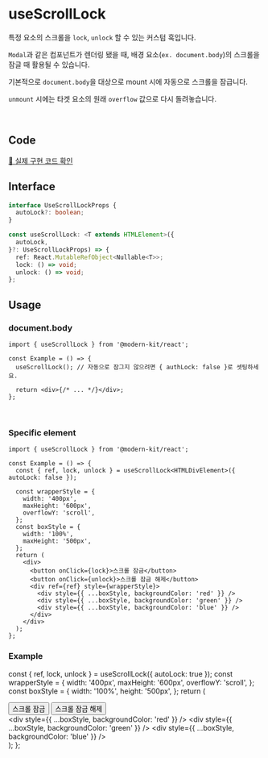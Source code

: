 
# useScrollLock

특정 요소의 스크롤을 `lock`, `unlock` 할 수 있는 커스텀 훅입니다. 

`Modal`과 같은 컴포넌트가 렌더링 됐을 때, 배경 요소(`ex. document.body`)의 스크롤을 잠글 때 활용될 수 있습니다.

기본적으로 `document.body`을 대상으로 mount 시에 자동으로 스크롤을 잠급니다.

`unmount` 시에는 타겟 요소의 원래 `overflow` 값으로 다시 돌려놓습니다.


<br />

## Code
[🔗 실제 구현 코드 확인](https://github.com/modern-agile-team/modern-kit/blob/main/packages/react/src/hooks/useScrollLock/index.ts)

## Interface
```ts title="typescript"
interface UseScrollLockProps {
  autoLock?: boolean;
}

const useScrollLock: <T extends HTMLElement>({
  autoLock,
}?: UseScrollLockProps) => {
  ref: React.MutableRefObject<Nullable<T>>;
  lock: () => void;
  unlock: () => void;
};
```

## Usage
### document.body
```tsx title="typescript"
import { useScrollLock } from '@modern-kit/react';

const Example = () => {
  useScrollLock(); // 자동으로 잠그지 않으려면 { authLock: false }로 셋팅하세요.

  return <div>{/* ... */}</div>;
};
```

<br />

### Specific element
```tsx title="typescript"
import { useScrollLock } from '@modern-kit/react';

const Example = () => {
  const { ref, lock, unlock } = useScrollLock<HTMLDivElement>({ autoLock: false });

  const wrapperStyle = {
    width: '400px',
    maxHeight: '600px',
    overflowY: 'scroll',
  };
  const boxStyle = {
    width: '100%',
    maxHeight: '500px',
  };
  return (
    <div>
      <button onClick={lock}>스크롤 잠금</button>
      <button onClick={unlock}>스크롤 잠금 해제</button>
      <div ref={ref} style={wrapperStyle}>
        <div style={{ ...boxStyle, backgroundColor: 'red' }} />
        <div style={{ ...boxStyle, backgroundColor: 'green' }} />
        <div style={{ ...boxStyle, backgroundColor: 'blue' }} />
      </div>
    </div>
  );
};
```

### Example

  const { ref, lock, unlock } = useScrollLock({ autoLock: true });
  const wrapperStyle = {
    width: '400px',
    maxHeight: '600px',
    overflowY: 'scroll',
  };
  const boxStyle = {
    width: '100%',
    height: '500px',
  };
  return (
    <div>
      <button onClick={lock}>스크롤 잠금</button>
      <button onClick={unlock}>스크롤 잠금 해제</button>
      <div ref={ref} style={wrapperStyle}>
        <div style={{ ...boxStyle, backgroundColor: 'red' }} />
        <div style={{ ...boxStyle, backgroundColor: 'green' }} />
        <div style={{ ...boxStyle, backgroundColor: 'blue' }} />
      </div>
    </div>
  );
};

<Example />